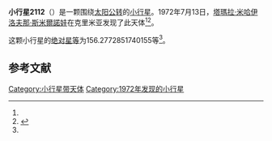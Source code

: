 {{Infobox planet
| bgcolour = #FFFFC0
| name = 2112 Ulyanov
| symbol = 
| image = 
| caption = 
| discovery = yes
| discovery_ref = 
| discoverer = [[塔瑪拉·米哈伊洛夫那·斯米爾諾娃|塔瑪拉·米哈伊洛夫那·斯米爾諾娃]]
| discovery_site = [[克里米亚|克里米亚]] 
| discovered = 1972年7月13日
| designations = yes
| mp_name = 
| named_after = 
| alt_names = 1972 NP/ 1949 YC / 1952 UU1 / 1962 RA / 1968 KB / 1969 UB2 / 1976 YD1 / A908 SC
| mp_category = [[主带小行星|主带小行星]]
| orbit_ref = <ref name="a">[http://ssd.jpl.nasa.gov/sbdb.cgi?sstr=2112 2112 Ulyanov] {{Wayback|url=http://ssd.jpl.nasa.gov/sbdb.cgi?sstr=2112 |date=20201025052925 }}，小行星數據庫瀏覽器（JPL Small-Body Database Browser）－[[美国国家航空航天局|美国国家航空航天局]]喷气推进实验室</ref>
| epoch = 2456400.5 (2013年4月18日更新)
| aphelion = {{convert|2.56278590702487|AU|km|3|abbr=on|lk=out}}
| perihelion = {{convert|1.94475725134607|AU|km|3|abbr=on}}
| semimajor = {{convert|2.25377157918547|AU|km|3|abbr=on}}
| eccentricity = 0.13710987
| period = 1235.84292 [[日|日]]<br />3.38[[儒略年|儒略年]]
| avg_speed = 
| inclination = 3.373122136963823
| asc_node = 243.7573208404918
| mean_anomaly = 
| arg_peri = 156.2772851740155
| satellites = 
| physical_characteristics = yes
| dimensions = 
| mass = 
| density = 
| surface_grav = 
| escape_velocity = 
| sidereal_day = 
| axial_tilt = 
| pole_ecliptic_lat = 
| pole_ecliptic_lon = 
| albedo = 
| temperatures= 
| temp_name1 = 
| mean_temp_1 = 
| max_temp_1 = 
| temp_name2 = 
| max_temp_2 = 
| spectral_type = 
| abs_magnitude = 156.2772851740155
}}

'''小行星2112'''（{{lang-en|2112 Ulyanov}}）是一颗围绕[[太阳|太阳]][[公转|公转]]的[[小行星|小行星]]。1972年7月13日，[[塔瑪拉·米哈伊洛夫那·斯米爾諾娃|塔瑪拉·米哈伊洛夫那·斯米爾諾娃]]在克里米亚发现了此天体<ref name="a" /><ref>{{cite news|title=小行星列表|url=http://cfa-www.harvard.edu/iau/lists/NumberedMPs.txt|accessdate=2013-07-08|newspaper=哈佛大学|archive-date=2008-05-17|archive-url=https://web.archive.org/web/20080517010638/http://cfa-www.harvard.edu/iau/lists/NumberedMPs.txt|dead-url=no}}</ref>。

这颗小行星的[[绝对星等|绝对星等]]为156.2772851740155等<ref name="a" />。

==参考文献==
{{reflist}}
{{Minor Planet Number|[[小行星2111|小行星2111]]|[[小行星2113|小行星2113]]}}

{{小天体}}

[[Category:小行星带天体|Category:小行星带天体]]
[[Category:1972年发现的小行星|Category:1972年发现的小行星]]

{{asteroid-stub}}